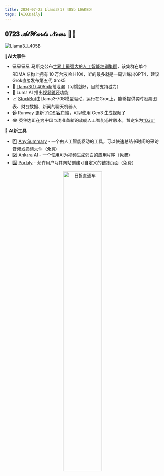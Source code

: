 ```yaml
---
title: 2024-07-23 Llama3(1) 405b LEAKED!
tags: [AIGCDaily]
---
```


## 𝟎𝟕𝟐𝟑 𝓐𝓲𝓦𝓪𝓻𝓽𝓼 𝓝𝓮𝔀𝓼  🧙📰 

![Llama3_1_405B](https://cdn.jsdelivr.net/gh/donttal/imgbed/img/Llama3_1_405B.webp)

**🤯AI大事件**

- 💻💻💻💻 马斯克公布[世界上最强大的人工智能培训集群](https://x.com/elonmusk/status/1815325410667749760)，该集群在单个 RDMA 结构上拥有 10 万台液冷 H100，听的最多就是一周训练出GPT4，建议Grok直接发布第五代 Grok5
- 🦙 [Llama3(1) 405b](https://x.com/kimmonismus/status/1815314833236984274)超前泄漏（习惯就好，目前支持磁力）
- 👀 Luma AI 推出[视频循环](https://x.com/ciguleva/status/1815453856853361006)功能
- 📈 [StockBot](https://t.me/AI_News_CN/11469)由Llama3-70B模型驱动，运行在Groq上，能够提供实时股票图表、财务数据、新闻的聊天机器人
- 📹 Runway 更新了[iOS 客户端](https://x.com/runwayml/status/1813289383224885252)，可以使用 Gen3 生成视频了
- 😂 英伟达正在为中国市场准备新的旗舰人工智能芯片版本，暂定名为[“B20”](https://www.reuters.com/technology/nvidia-preparing-version-new-flaghip-ai-chip-chinese-market-sources-say-2024-07-22/)

**🧰 AI新工具**

- 1️⃣ [Any Summary](https://www.anysummary.app/) - 一个由人工智能驱动的工具，可以快速总结长时间的采访音频或视频文件（免费）
- 2️⃣ [Ankara AI](https://ankarawebsite.vercel.app/) - 一个使用AI为视频生成旁白的应用程序（免费）
- 3️⃣ [Portaly](https://portaly.cc/en) - 允许用户为其网站创建可自定义的链接页面（免费）

<p align="center">
  <img src="https://cdn.jsdelivr.net/gh/donttal/imgbed/img/coder2.png" alt="日报直通车" width="50%"/>
</p>